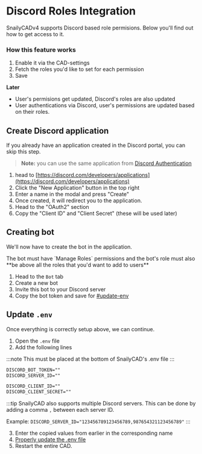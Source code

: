 # Discord Roles Integration

SnailyCADv4 supports Discord based role permisions. Below you'll find out how to get access to it.

### How this feature works

1. Enable it via the CAD-settings
2. Fetch the roles you'd like to set for each permission
3. Save

**Later**

- User's permisions get updated, Discord's roles are also updated
- User authentications via Discord, user's permissions are updated based on their roles.

## Create Discord application

If you already have an application created in the Discord portal, you can skip this step.

> **Note:** you can use the same application from [Discord Authentication](/docs/discord-integration/discord-authentication)

1. head to [https://discord.com/developers/applications](https://discord.com/developers/applications)
2. Click the "New Application" button in the top right
3. Enter a name in the modal and press "Create"
4. Once created, it will redirect you to the application.
5. Head to the "OAuth2" section
6. Copy the "Client ID" and "Client Secret" (these will be used later)

## Creating bot

We'll now have to create the bot in the application.

<span emoji="⚠">
  The bot must have `Manage Roles` permissions and the bot's role must also **be above all the roles
  that you'd want to add to users**
</span>

1. Head to the `Bot` tab
2. Create a new bot
3. Invite this bot to your Discord server
4. Copy the bot token and save for [#update-env](#update-env)

## Update `.env`

Once everything is correctly setup above, we can continue.

1. Open the `.env` file
2. Add the following lines

:::note
This must be placed at the bottom of SnailyCAD's .env file
:::

```txt
DISCORD_BOT_TOKEN=""
DISCORD_SERVER_ID=""

DISCORD_CLIENT_ID=""
DISCORD_CLIENT_SECRET=""
```


:::tip
SnailyCAD also supports multiple Discord servers. This can be done by adding a comma `,` between each server ID.

Example: `DISCORD_SERVER_ID="123456789123456789,987654321123456789"`
:::

3. Enter the copied values from earlier in the corresponding name
4. [Properly update the .env file](/docs/guides/env/how-to-properly-update-env)
5. Restart the entire CAD.
